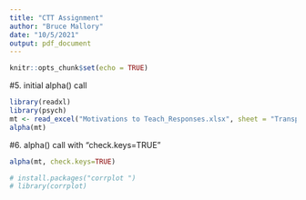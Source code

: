 ```yaml
---
title: "CTT Assignment"
author: "Bruce Mallory"
date: "10/5/2021"
output: pdf_document
---
```


```r
knitr::opts_chunk$set(echo = TRUE)

```

#5. initial alpha() call
```r
library(readxl)
library(psych)
mt <- read_excel("Motivations to Teach_Responses.xlsx", sheet = "Transposed Responses")
alpha(mt)
```
#6. alpha() call with "check.keys=TRUE"
```r
alpha(mt, check.keys=TRUE)
```


```r
# install.packages("corrplot ")
# library(corrplot)
```

